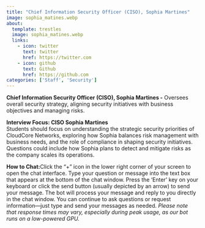 ```yaml
---
title: "Chief Information Security Officer (CISO), Sophia Martines"
image: sophia_matines.webp
about:
  template: trestles
  image: sophia_matines.webp
  links:
    - icon: twitter
      text: twitter
      href: https://twitter.com
    - icon: github
      text: Github
      href: https://github.com
categories: ['Staff', 'Security']
---
```

<script type="text/javascript" src="../../../scripts/available.js"></script>

**Chief Information Security Officer (CISO), Sophia Martines -** Oversees overall security strategy, aligning security initiatives with business objectives and managing risks.

**Interview Focus: CISO Sophia Martines**  
Students should focus on understanding the strategic security priorities of CloudCore Networks, exploring how Sophia balances risk management with business needs, and the role of compliance in shaping security initiatives. Questions could include how Sophia plans to detect and mitigate risks as the company scales its operations.


**How to Chat:**Click the "+" icon in the lower right corner of your screen to open the chat interface. Type your question or message into the text box that appears at the bottom of the chat window. Press the 'Enter' key on your keyboard or click the send button (usually depicted by an arrow) to send your message. The bot will process your message and reply to you directly in the chat window. You can continue to ask questions or request information—just type and send your messages as needed. *Please note that response times may vary, especially during peak usage, as our bot runs on a low-powered GPU.*

